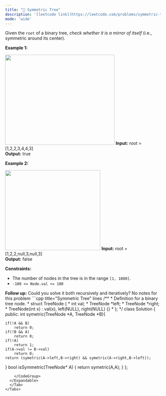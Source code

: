 ```yaml
---
title: "🧩 Symmetric Tree"
description: '[leetcode link](https://leetcode.com/problems/symmetric-tree/description/)'
mode: 'wide'
---
```

<Tabs>
  <Tab title="Question" icon="circle-question" iconType="regular">
    <Card>
      <p>Given the <code>root</code> of a binary tree, <em>check whether it is a mirror of itself</em> (i.e., symmetric around its center).</p>   <p><strong class="example">Example 1:</strong></p> <img alt="" src="https://assets.leetcode.com/uploads/2021/02/19/symtree1.jpg" style="width: 354px; height: 291px;" />  <strong>Input:</strong> root = [1,2,2,3,4,4,3] <br/> <strong>Output:</strong> true   <p><strong class="example">Example 2:</strong></p> <img alt="" src="https://assets.leetcode.com/uploads/2021/02/19/symtree2.jpg" style="width: 308px; height: 258px;" />  <strong>Input:</strong> root = [1,2,2,null,3,null,3] <br/> <strong>Output:</strong> false    <p><strong>Constraints:</strong></p>  <ul>  <li>The number of nodes in the tree is in the range <code>[1, 1000]</code>.</li>  <li><code>-100 &lt;= Node.val &lt;= 100</code></li> </ul>   <strong>Follow up:</strong> Could you solve it both recursively and iteratively?
    </Card>
  </Tab>
  <Tab title="Solution" icon="lightbulb" iconType="regular" >
    <Card>
      No notes for this problem
</Card>
  <Expandable title="code">
    <CodeGroup dropdown>
```cpp title="Symmetric Tree" lines
/**
 * Definition for a binary tree node.
 * struct TreeNode {
 *     int val;
 *     TreeNode *left;
 *     TreeNode *right;
 *     TreeNode(int x) : val(x), left(NULL), right(NULL) {}
 * };
 */
class Solution {
public:
    int symetric(TreeNode *A, TreeNode *B){

    if(!A && B)
        return 0;
    if(!B && A)
        return 0;
    if(!A)
        return 1;
    if(A->val != B->val)
        return 0;
    return (symetric(A->left,B->right) && symetric(A->right,B->left));
    
}
    bool isSymmetric(TreeNode* A) {
        return symetric(A,A);
    }
};

```
    </CodeGroup>
  </Expandable>
  </Tab>
</Tabs>